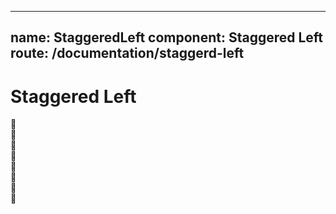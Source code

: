 

---
name: StaggeredLeft
component: Staggered Left
route: /documentation/staggerd-left
---



# Staggered Left

<Playground>  
  <StaggeredLeft>
    <div>🍅</div>
    <div>🍇</div>
    <div>🍎</div>
    <div>🍑</div>
    <div>🥥</div>
    <div>🍌</div>
    <div>🍍</div>
    <div>🍉</div>
  </StaggeredLeft>
</Playground>
